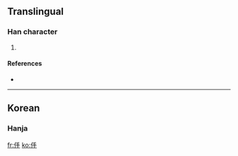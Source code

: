 ==Translingual==

===Han character===
{{Han char|rn=9|rad=人|as=04|sn=6|four=|canj=人手 (OQ)}}

# {{defn|Han}}

====References====
* {{Han ref|kx=0096.121|dkj=|dj=|hdz=|uh=343F|ud=13375|bh=|bd=}}
----

==Korean==

===Hanja===
{{ko-hanja|hangeul=격|rv=gyeok|mr=kyŏk|y=kyek|eumhun=치다|ehrv=chida|ehmr=ch'ida|ehy=chita}}

[[fr:㐿]]
[[ko:㐿]]